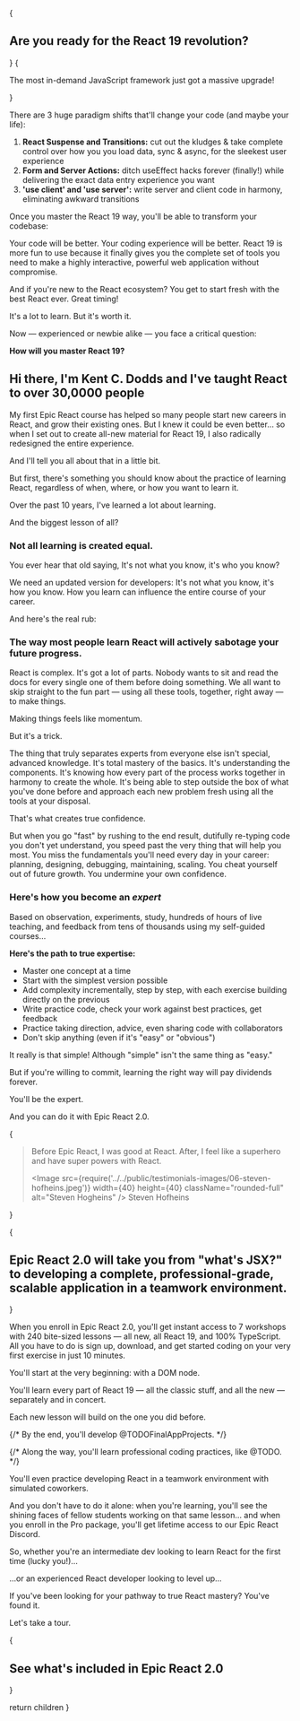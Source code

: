 {<h2 className="mx-auto max-w-sm text-balance text-center">Are you ready for the React 19 revolution?</h2>}
{<p className="text-center">The most in-demand JavaScript framework just got a massive upgrade!</p>}

<React19FeaturesStack />

There are 3 huge paradigm shifts that'll change your code (and maybe your life):

1. **React Suspense and Transitions:** cut out the kludges & take complete control over how you you load data, sync & async, for the sleekest user experience
2. **Form and Server Actions:** ditch useEffect hacks forever (finally!) while delivering the exact data entry experience you want
3. **'use client' and 'use server':** write server and client code in harmony, eliminating awkward transitions

Once you master the React 19 way, you'll be able to transform your codebase:

<CodebaseTransformation />

Your code will be better. Your coding experience will be better. React 19 is more fun to use because it finally gives you the complete set of tools you need to make a highly interactive, powerful web application without compromise.

And if you're new to the React ecosystem? You get to start fresh with the best React ever. Great timing!

It's a lot to learn. But it's worth it.

Now — experienced or newbie alike — you face a critical question:

**How will you master React 19?**

## Hi there, I'm Kent C. Dodds and I've taught React to over 30,0000 people

My first Epic React course has helped so many people start new careers in React, and grow their existing ones. But I knew it could be even better… so when I set out to create all-new material for React 19, I also radically redesigned the entire experience.

And I'll tell you all about that in a little bit.

But first, there's something you should know about the practice of learning React, regardless of when, where, or how you want to learn it.

Over the past 10 years, I've learned a lot about learning.

And the biggest lesson of all?

### Not all learning is created equal.

You ever hear that old saying, It's not what you know, it's who you know?

We need an updated version for developers: It's not what you know, it's how you know. How you learn can influence the entire course of your career.

And here's the real rub:

### The way most people learn React will actively sabotage your future progress.

React is complex. It's got a lot of parts. Nobody wants to sit and read the docs for every single one of them before doing something. We all want to skip straight to the fun part — using all these tools, together, right away — to make things.

Making things feels like momentum.

But it's a trick.

The thing that truly separates experts from everyone else isn't special, advanced knowledge. It's total mastery of the basics. It's understanding the components. It's knowing how every part of the process works together in harmony to create the whole. It's being able to step outside the box of what you've done before and approach each new problem fresh using all the tools at your disposal.

That's what creates true confidence.

But when you go "fast" by rushing to the end result, dutifully re-typing code you don't yet understand, you speed past the very thing that will help you most. You miss the fundamentals you'll need every day in your career: planning, designing, debugging, maintaining, scaling. You cheat yourself out of future growth. You undermine your own confidence.

### Here's how you become an _expert_

Based on observation, experiments, study, hundreds of hours of live teaching, and feedback from tens of thousands using my self-guided courses…

**Here's the path to true expertise:**

- Master one concept at a time
- Start with the simplest version possible
- Add complexity incrementally, step by step, with each exercise building directly on the previous
- Write practice code, check your work against best practices, get feedback
- Practice taking direction, advice, even sharing code with collaborators
- Don't skip anything (even if it's "easy" or "obvious")

It really is that simple! Although "simple" isn't the same thing as "easy."

But if you're willing to commit, learning the right way will pay dividends forever.

You'll be the expert.

And you can do it with Epic React 2.0.

{<blockquote className="not-prose mx-auto w-full max-w-3xl border-y py-5"><p className='italic font-medium'>
Before Epic React, I was good at React. After, I feel like a superhero and
have super powers with React.</p><div className="mt-4 flex items-center gap-2 text-base"><Image
src={require('../../public/testimonials-images/06-steven-hofheins.jpeg')}
width={40}
height={40}
className="rounded-full"
alt="Steven Hogheins"
/>
Steven Hofheins</div></blockquote>}

{<h2 className="text-center">Epic React 2.0 will take you from "what's JSX?" to developing a complete, professional-grade, scalable application in a teamwork environment.</h2>}

When you enroll in Epic React 2.0, you'll get instant access to 7 workshops with 240 bite-sized lessons — all new, all React 19, and 100% TypeScript. All you have to do is sign up, download, and get started coding on your very first exercise in just 10 minutes.

You'll start at the very beginning: with a DOM node.

You'll learn every part of React 19 — all the classic stuff, and all the new — separately and in concert.

Each new lesson will build on the one you did before.

{/* By the end, you'll develop @TODOFinalAppProjects. */}

{/* Along the way, you'll learn professional coding practices, like @TODO. */}

You'll even practice developing React in a teamwork environment with simulated coworkers.

And you don't have to do it alone: when you're learning, you'll see the shining faces of fellow students working on that same lesson… and when you enroll in the Pro package, you'll get lifetime access to our Epic React Discord.

So, whether you're an intermediate dev looking to learn React for the first time (lucky you!)…

…or an experienced React developer looking to level up…

If you've been looking for your pathway to true React mastery? You've found it.

Let's take a tour.

<IntroTourVideo />

{<h2 className="text-center">See what's included in Epic React 2.0</h2>}

<ModulesListWithDescriptions />


  return children
}
